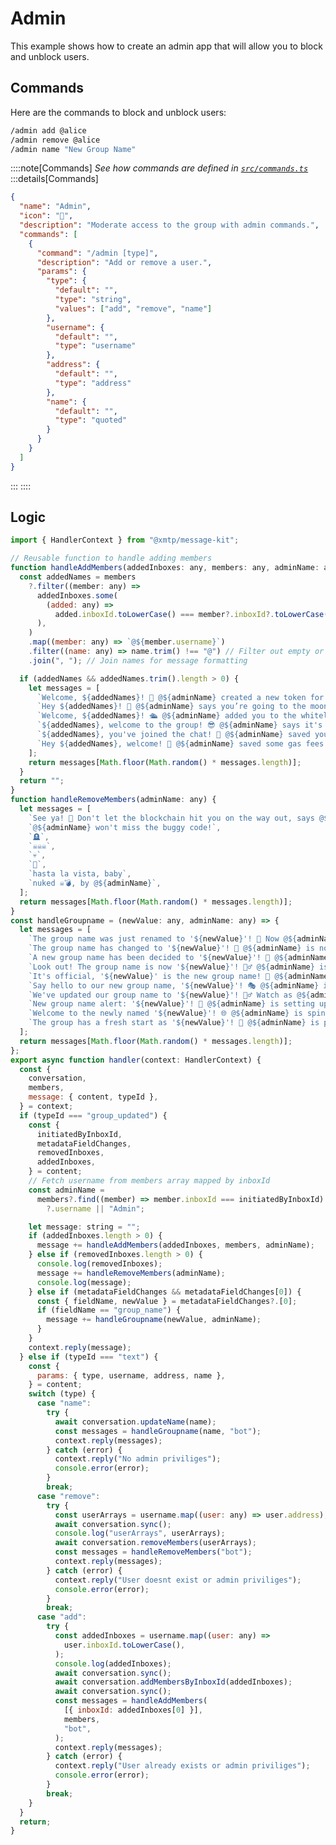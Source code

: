 # Admin

This example shows how to create an admin app that will allow you to block and unblock users.

## Commands

Here are the commands to block and unblock users:

```bash [cmd]
/admin add @alice
/admin remove @alice
/admin name "New Group Name"
```

::::note[Commands]
_See how commands are defined in [`src/commands.ts`](https://github.com/xmtp-labs/message-kit/blob/main/examples/group/src/commands.ts)_
:::details[Commands]

```json
{
  "name": "Admin",
  "icon": "🔐",
  "description": "Moderate access to the group with admin commands.",
  "commands": [
    {
      "command": "/admin [type]",
      "description": "Add or remove a user.",
      "params": {
        "type": {
          "default": "",
          "type": "string",
          "values": ["add", "remove", "name"]
        },
        "username": {
          "default": "",
          "type": "username"
        },
        "address": {
          "default": "",
          "type": "address"
        },
        "name": {
          "default": "",
          "type": "quoted"
        }
      }
    }
  ]
}
```

:::
::::

## Logic

```jsx [src/handler/admin.ts]
import { HandlerContext } from "@xmtp/message-kit";

// Reusable function to handle adding members
function handleAddMembers(addedInboxes: any, members: any, adminName: any) {
  const addedNames = members
    ?.filter((member: any) =>
      addedInboxes.some(
        (added: any) =>
          added.inboxId.toLowerCase() === member?.inboxId?.toLowerCase(),
      ),
    )
    .map((member: any) => `@${member.username}`)
    .filter((name: any) => name.trim() !== "@") // Filter out empty or undefined usernames
    .join(", "); // Join names for message formatting

  if (addedNames && addedNames.trim().length > 0) {
    let messages = [
      `Welcome, ${addedNames}! 🎉 @${adminName} created a new token for you!`,
      `Hey ${addedNames}! 👋 @${adminName} says you’re going to the moon with us!`,
      `Welcome, ${addedNames}! 🛳️ @${adminName} added you to the whitelist!`,
      `${addedNames}, welcome to the group! 😎 @${adminName} says it's fully decentralized!`,
      `${addedNames}, you've joined the chat! 🚀 @${adminName} saved your place in the group!`,
      `Hey ${addedNames}, welcome! 🎉 @${adminName} saved some gas fees for you!`,
    ];
    return messages[Math.floor(Math.random() * messages.length)];
  }
  return "";
}
function handleRemoveMembers(adminName: any) {
  let messages = [
    `See ya! 👋 Don't let the blockchain hit you on the way out, says @${adminName}.`,
    `@${adminName} won't miss the buggy code!`,
    `🪦`,
    `☠️☠️☠️`,
    `💀`,
    `👻`,
    `hasta la vista, baby`,
    `nuked ☠️💣, by @${adminName}`,
  ];
  return messages[Math.floor(Math.random() * messages.length)];
}
const handleGroupname = (newValue: any, adminName: any) => {
  let messages = [
    `The group name was just renamed to '${newValue}'! 📝 Now @${adminName} is scrambling to update the smart contracts!`,
    `The group name has changed to '${newValue}'! 🎉 @${adminName} is now rewriting the blockchain in panic!`,
    `A new group name has been decided to '${newValue}'! 🔄 @${adminName} is checking if it's hashable!`,
    `Look out! The group name is now '${newValue}'! 🕵️‍♂️ @${adminName} is on a secret mission to encode it!`,
    `It's official, '${newValue}' is the new group name! 🚀 @${adminName} is already launching it into the crypto space!`,
    `Say hello to our new group name, '${newValue}'! 🎭 @${adminName} is preparing the disguise kits!`,
    `We've updated our group name to '${newValue}'! 🧙‍♂️ Watch as @${adminName} casts a renaming spell!`,
    `New group name alert: '${newValue}'! 🚨 @${adminName} is setting up the alarm systems!`,
    `Welcome to the newly named '${newValue}'! 🌐 @${adminName} is spinning the globe for this one!`,
    `The group has a fresh start as '${newValue}'! 🌱 @${adminName} is planting the seeds for growth!`,
  ];
  return messages[Math.floor(Math.random() * messages.length)];
};
export async function handler(context: HandlerContext) {
  const {
    conversation,
    members,
    message: { content, typeId },
  } = context;
  if (typeId === "group_updated") {
    const {
      initiatedByInboxId,
      metadataFieldChanges,
      removedInboxes,
      addedInboxes,
    } = content;
    // Fetch username from members array mapped by inboxId
    const adminName =
      members?.find((member) => member.inboxId === initiatedByInboxId)
        ?.username || "Admin";

    let message: string = "";
    if (addedInboxes.length > 0) {
      message += handleAddMembers(addedInboxes, members, adminName);
    } else if (removedInboxes.length > 0) {
      console.log(removedInboxes);
      message += handleRemoveMembers(adminName);
      console.log(message);
    } else if (metadataFieldChanges && metadataFieldChanges[0]) {
      const { fieldName, newValue } = metadataFieldChanges?.[0];
      if (fieldName == "group_name") {
        message += handleGroupname(newValue, adminName);
      }
    }
    context.reply(message);
  } else if (typeId === "text") {
    const {
      params: { type, username, address, name },
    } = content;
    switch (type) {
      case "name":
        try {
          await conversation.updateName(name);
          const messages = handleGroupname(name, "bot");
          context.reply(messages);
        } catch (error) {
          context.reply("No admin priviliges");
          console.error(error);
        }
        break;
      case "remove":
        try {
          const userArrays = username.map((user: any) => user.address);
          await conversation.sync();
          console.log("userArrays", userArrays);
          await conversation.removeMembers(userArrays);
          const messages = handleRemoveMembers("bot");
          context.reply(messages);
        } catch (error) {
          context.reply("User doesnt exist or admin priviliges");
          console.error(error);
        }
        break;
      case "add":
        try {
          const addedInboxes = username.map((user: any) =>
            user.inboxId.toLowerCase(),
          );
          console.log(addedInboxes);
          await conversation.sync();
          await conversation.addMembersByInboxId(addedInboxes);
          await conversation.sync();
          const messages = handleAddMembers(
            [{ inboxId: addedInboxes[0] }],
            members,
            "bot",
          );
          context.reply(messages);
        } catch (error) {
          context.reply("User already exists or admin priviliges");
          console.error(error);
        }
        break;
    }
  }
  return;
}
```
